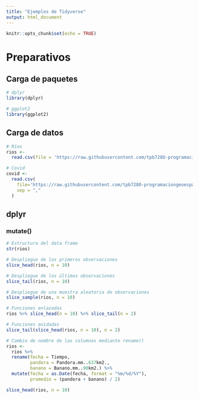 ```yaml
---
title: "Ejemplos de Tidyverse"
output: html_document
---
```


```r
knitr::opts_chunk$set(echo = TRUE)
```

# Preparativos

## Carga de paquetes

```r
# dplyr
library(dplyr)

# ggplot2
library(ggplot2)
```


## Carga de datos

```r
# Ríos
rios <-
  read.csv(file = 'https://raw.githubusercontent.com/tpb728O-programaciongeoespacialr/2021ii/main/datos/hidrologia/fdc/fdc.csv')

# Covid
covid <- 
  read.csv(
    file='https://raw.githubusercontent.com/tpb728O-programaciongeoespacialr/2021ii/main/datos/minsalud/covid/ultimafecha_CSV_GENERAL.csv', 
    sep = ","
  )
```

## dplyr

### mutate()

```r
# Estructura del data frame
str(rios)
```

```r
# Despliegue de los primeros observaciones
slice_head(rios, n = 10)

# Despliegue de los últimos observaciones
slice_tail(rios, n = 10)

# Despliegue de una muestra aleatoria de observaciones
slice_sample(rios, n = 10)
```

```r
# Funciones enlazadas
rios %>% slice_head(n = 10) %>% slice_tail(n = 2)
```

```r
# Funciones anidadas
slice_tail(slice_head(rios, n = 10), n = 2)
```

```r
# Cambio de nombre de las columnas mediante rename()
rios <-
  rios %>%
  rename(fecha = Tiempo,
         pandora = Pandora.mm..637km2.,
         banano = Banano.mm..90km2.) %>%
  mutate(fecha = as.Date(fecha, format = "%m/%d/%Y"),
         promedio = (pandora + banano) / 2)

slice_head(rios, n = 10)
```

